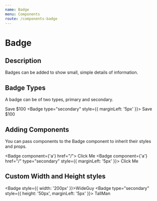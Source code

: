 ```yaml
---
name: Badge
menu: Components
route: /components-badge
---
```



# Badge

## Description

Badges can be added to show small, simple details of information.

## Badge Types

A badge can be of two types, primary and secondary.

<Badge>Save $100</Badge>
<Badge type="secondary" style={{ marginLeft: '5px' }}>
  Save $100
</Badge>

## Adding Components

You can pass components to the Badge component to inherit their styles and props.

<Badge component={'a'} href="/">
  Click Me
</Badge>
<Badge component={'a'} href="/" type="secondary" style={{ marginLeft: '5px' }}>
  Click Me
</Badge>

## Custom Width and Height styles

<Badge style={{ width: '200px' }}>WideGuy</Badge>
<Badge type="secondary" style={{ height: '50px', marginLeft: '5px' }}>
  TallMan
</Badge>
